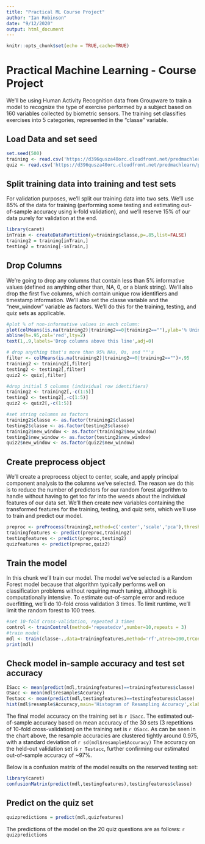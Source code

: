 ```yaml
---
title: "Practical ML Course Project"
author: "Ian Robinson"
date: "9/12/2020"
output: html_document
---
```


```r
knitr::opts_chunk$set(echo = TRUE,cache=TRUE)
```

# Practical Machine Learning - Course Project
We'll be using Human Activity Recognition data from Groupware to train a model to recognize the type of exercise performed by a subject based on 160 variables collected by biometric sensors. The training set classifies exercises into 5 categories, represented in the "classe" variable. 

## Load Data and set seed

```r
set.seed(500)
training <- read.csv('https://d396qusza40orc.cloudfront.net/predmachlearn/pml-training.csv')
quiz <- read.csv('https://d396qusza40orc.cloudfront.net/predmachlearn/pml-testing.csv')
```

## Split training data into training and test sets  
For validation purposes, we'll split our training data into two sets. We'll use 85% of the data for training (performing some testing and estimating out-of-sample accuracy using k-fold validation), and we'll reserve 15% of our data purely for validation at the end. 

```r
library(caret)
inTrain <- createDataPartition(y=training$classe,p=.85,list=FALSE)
training2 = training[inTrain,]
testing2 = training[-inTrain,]
```

## Drop Columns
We're going to drop any columns that contain less than 5% informative values (defined as anything other than, NA, 0, or a blank string). We'll also drop the first five columns, which contain unique row identifiers and timestamp information. We'll also set the classe variable and the "new_window" variable as factors. We'll do this for the training, testing, and quiz sets as applicable. 
```r
#plot % of non-informative values in each column:
plot(colMeans(is.na(training2)|training2==0|training2==""),ylab='% Uninformative',xlab='Column No')
abline(h=.95,col='red',lty=2)
text(1,.9,labels='Drop columns above this line',adj=0)

# drop anything that's more than 95% NAs, 0s, and ""'s
filter <- colMeans(is.na(training2)|training2==0|training2=="")<.95
training2 <- training2[,filter]
testing2 <- testing2[,filter]
quiz2 <- quiz[,filter]

#drop initial 5 columns (individual row identifiers)
training2 <- training2[,-c(1:5)]
testing2 <- testing2[,-c(1:5)]
quiz2 <- quiz2[,-c(1:5)]

#set string columns as factors
training2$classe <- as.factor(training2$classe)
testing2$classe <- as.factor(testing2$classe)
training2$new_window <- as.factor(training2$new_window)
testing2$new_window <- as.factor(testing2$new_window)
quiz2$new_window <- as.factor(quiz2$new_window)
```

## Create preprocess object
We'll create a preprocess object to center, scale, and apply principal component analysis to the columns we've selected. The reason we do this is to reduce the number of predictors for our random forest algorithm to handle without having to get too far into the weeds about the individual features of our data set. We'll then create new variables containing the transformed features for the training, testing, and quiz sets, which we'll use to train and predict our model. 
```r
preproc <- preProcess(training2,method=c('center','scale','pca'),thresh=.9)
trainingfeatures <- predict(preproc,training2)
testingfeatures <- predict(preproc,testing2)
quizfeatures <- predict(preproc,quiz2)
```

## Train the model
In this chunk we'll train our model. The model we've selected is a Random Forest model because that algorithm typically performs well on classification problems without requiring much tuning, although it is computationally intensive. To estimate out-of-sample error and reduce overfitting, we'll do 10-fold cross validation 3 times. To limit runtime, we'll limit the random forest to 100 trees. 
```r
#set 10-fold cross-validation, repeated 3 times
control <- trainControl(method='repeatedcv',number=10,repeats = 3)
#train model
mdl <- train(classe~.,data=trainingfeatures,method='rf',ntree=100,trControl=control)
print(mdl)
```

## Check model in-sample accuracy and test set accuracy
```r
ISacc <- mean(predict(mdl,trainingfeatures)==trainingfeatures$classe)
OSacc <- mean(mdl$resample$Accuracy)
Testacc <- mean(predict(mdl,testingfeatures)==testingfeatures$classe)
hist(mdl$resample$Accuracy,main='Histogram of Resampling Accuracy',xlab='Accuracy')
```

The final model accuracy on the training set is `r ISacc`. The estimated out-of-sample accuracy based on mean accuracy of the 30 sets (3 repetitions of 10-fold cross-validation) on the training set is `r OSacc`. As can be seen in the chart above, the resample accuracies are clustered tightly around 0.975, with a standard deviation of `r sd(mdl$resample$Accuracy)` The accuracy on the held-out validation set is `r Testacc`, further confirming our estimated out-of-sample accuracy of ~97%. 

Below is a confusion matrix of the model results on the reserved testing set:
```r
library(caret)
confusionMatrix(predict(mdl,testingfeatures),testingfeatures$classe)
```

## Predict on the quiz set
```r
quizpredictions = predict(mdl,quizfeatures)
```
The predictions of the model on the 20 quiz questions are as follows:
`r quizpredictions`
